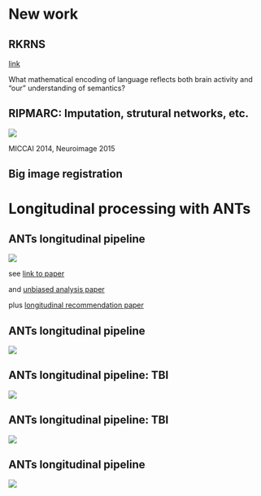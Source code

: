 # New work

## RKRNS

[link](stnava.github.io/RKRNS)

What mathematical encoding of language reflects both brain activity and 
"our" understanding of semantics?

## RIPMARC: Imputation, strutural networks, etc.

![](figures/ripmmarc_inter.png)

MICCAI 2014, Neuroimage 2015

## Big image registration

# Longitudinal processing with ANTs

## ANTs longitudinal pipeline

![](longitudinal/figures/longpipe.png)

see [link to paper](http://link.springer.com/chapter/10.1007/978-3-642-15705-9_40) 

and [unbiased analysis paper](http://www.ncbi.nlm.nih.gov/pubmed/20005963)

plus [longitudinal recommendation paper](http://www.ncbi.nlm.nih.gov/pmc/articles/PMC3581852/)

## ANTs longitudinal pipeline

![](longitudinal/figures/longpipeex.png)

## ANTs longitudinal pipeline: TBI

![](longitudinal/figures/long_with_lesions_seg.png)

## ANTs longitudinal pipeline: TBI

![](longitudinal/figures/long_with_lesions_thick.png)

## ANTs longitudinal pipeline

![](longitudinal/figures/babystudy.png)

